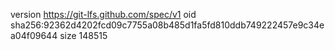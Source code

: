 version https://git-lfs.github.com/spec/v1
oid sha256:92362d4202fcd09c7755a08b485d1fa5fd810ddb749222457e9c34ea04f09644
size 148515
